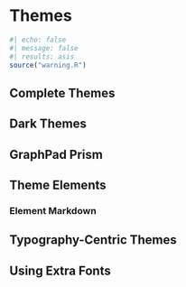 # Themes {#sec-themes}

```r
#| echo: false
#| message: false
#| results: asis
source("warning.R")
```

## Complete Themes

## Dark Themes

## GraphPad Prism

## Theme Elements

### Element Markdown

## Typography-Centric Themes

## Using Extra Fonts
